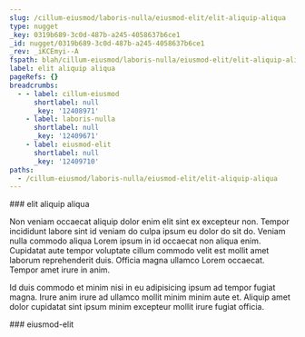 ```yaml
---
slug: /cillum-eiusmod/laboris-nulla/eiusmod-elit/elit-aliquip-aliqua
type: nugget
_key: 0319b689-3c0d-487b-a245-4058637b6ce1
_id: nugget/0319b689-3c0d-487b-a245-4058637b6ce1
_rev: _iKCEmyi--A
fspath: blah/cillum-eiusmod/laboris-nulla/eiusmod-elit/elit-aliquip-aliqua.md
label: elit aliquip aliqua
pageRefs: {}
breadcrumbs:
  - - label: cillum-eiusmod
      shortlabel: null
      _key: '12408971'
    - label: laboris-nulla
      shortlabel: null
      _key: '12409671'
    - label: eiusmod-elit
      shortlabel: null
      _key: '12409710'
paths:
  - /cillum-eiusmod/laboris-nulla/eiusmod-elit/elit-aliquip-aliqua
---
```


<NuggetArea>
<Nugget slug="/cillum-eiusmod/laboris-nulla/eiusmod-elit/elit-aliquip-aliqua" type="nugget" _key="0319b689-3c0d-487b-a245-4058637b6ce1" _id="nugget/0319b689-3c0d-487b-a245-4058637b6ce1" _rev="_iKCEmyi--A" fspath="blah/cillum-eiusmod/laboris-nulla/eiusmod-elit/elit-aliquip-aliqua.md" label="elit aliquip aliqua" paths="/cillum-eiusmod/laboris-nulla/eiusmod-elit/elit-aliquip-aliqua">
<NuggetBody>
### elit aliquip aliqua

Non veniam occaecat aliquip dolor enim elit sint ex excepteur non. Tempor incididunt labore sint id veniam do culpa ipsum eu dolor do sit do. Veniam nulla commodo aliqua Lorem ipsum in id occaecat non aliqua enim. Cupidatat aute tempor voluptate cillum commodo velit est mollit amet laborum reprehenderit duis. Officia magna ullamco Lorem occaecat. Tempor amet irure in anim.

Id duis commodo et minim nisi in eu adipisicing ipsum ad tempor fugiat magna. Irure anim irure ad ullamco mollit minim minim aute et. Aliquip amet dolor cupidatat sint ipsum minim excepteur mollit irure fugiat officia.

</NuggetBody>
<Breadcrumbs>
<Crumbs>
<Crumb _key="12408971" label="cillum-eiusmod" /><Crumb _key="12409671" label="laboris-nulla" /><Crumb _key="12409710" label="eiusmod-elit" />
</Crumbs>
</Breadcrumbs>
</Nugget>

<NuggetsInbound>
</NuggetsInbound>
<NuggetsOutbound>
</NuggetsOutbound>
</NuggetArea>
<PassagesInbound>
<Passage direction="inbound" type="passage" _key="12409710" _id="passage/12409710" _rev="_iKCEmyi--_" label="eiusmod-elit" passage="eiusmod-elit" fspath="blah/cillum-eiusmod/laboris-nulla/eiusmod-elit" paths="/cillum-eiusmod/laboris-nulla/eiusmod-elit" slug="/cillum-eiusmod/laboris-nulla/eiusmod-elit">
<NuggetBody>
### eiusmod-elit

</NuggetBody>
<Breadcrumbs>
<Crumbs>
<Crumb _key="12408971" label="cillum-eiusmod" /><Crumb _key="12409671" label="laboris-nulla" />
</Crumbs>
</Breadcrumbs>
</Passage>

</PassagesInbound>
<PassagesOutbound>
</PassagesOutbound>